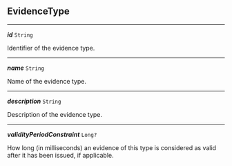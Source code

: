 


## EvidenceType



---

***id*** `String`

Identifier of the evidence type.



---

***name*** `String`

Name of the evidence type.



---

***description*** `String`

Description of the evidence type.



---

***validityPeriodConstraint*** `Long?`

How long (in milliseconds) an evidence of this type is considered as valid after it has been issued, if applicable.


